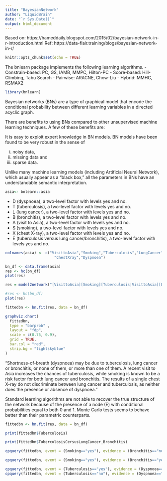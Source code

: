 ```yaml
---
title: "BayesianNetwork"
author: "LiquidBrain"
date: "`r Sys.Date()`"
output: html_document
---
```


Based on: https://hameddaily.blogspot.com/2015/02/bayesian-network-in-r-introduction.html
Ref:   https://data-flair.training/blogs/bayesian-network-in-r/

```r
knitr::opts_chunk$set(echo = TRUE)
```

The bnlearn package implements the following learning algorithms.
-  Constrain-based: PC, GS, IAMB, MMPC, Hilton-PC
-  Score-based: Hill-Climbing, Tabu Search
-  Pairwise: ARACNE, Chow-Liu
-  Hybrid: MMHC, RSMAX2

```r
library(bnlearn)
```


Bayesian networks (BNs) are a type of graphical model that encode the conditional probability between different learning variables in a directed acyclic graph. 

There are benefits to using BNs compared to other unsupervised machine learning techniques. A few of these benefits are:

It is easy to exploit expert knowledge in BN models. 
BN models have been found to be very robust in the sense of 
  
  i) noisy data, 
  ii) missing data and 
  iii) sparse data. 

Unlike many machine learning models (including Artificial Neural Network), which usually appear as a “black box,” all the parameters in BNs have an understandable semantic interpretation. 

```r
asia<- bnlearn::asia
```

-  D (dyspnoea), a two-level factor with levels yes and no.
-  T (tuberculosis), a two-level factor with levels yes and no.
-  L (lung cancer), a two-level factor with levels yes and no.
-  B (bronchitis), a two-level factor with levels yes and no.
-  A (visit to Asia), a two-level factor with levels yes and no.
-  S (smoking), a two-level factor with levels yes and no.
-  X (chest X-ray), a two-level factor with levels yes and no.
-  E (tuberculosis versus lung cancer/bronchitis), a two-level factor with levels yes and no.

```r
colnames(asia) <- c("VisittoAsia","Smoking","Tuberculosis","LungCancer","Bronchitis", "TuberculosisCersusLungCancer_Bronchitis",
                      "ChestXray","Dyspnoea")

bn_df <- data.frame(asia)
res <- hc(bn_df)
plot(res)
```


```r
res = model2network("[VisittoAsia][Smoking][Tuberculosis|VisittoAsia][LungCancer|Smoking][Bronchitis|Smoking][Dyspnoea|Bronchitis:TuberculosisCersusLungCancer_Bronchitis][TuberculosisCersusLungCancer_Bronchitis|Tuberculosis:LungCancer][ChestXray|TuberculosisCersusLungCancer_Bronchitis]")

#res <- hc(bn_df)
plot(res)
```


```r
fittedbn <- bn.fit(res, data = bn_df)

graphviz.chart(
  fittedbn,
  type = "barprob" ,
  layout = "fdp",
  scale = c(0.75, 0.9),
  grid = TRUE,
  bar.col = "red",
  strip.bg = "lightskyblue"
)

```

“Shortness-of-breath (dyspnoea) may be due to tuberculosis, lung cancer or bronchitis, or none of them, or more than one of them. A recent visit to Asia increases the chances of tuberculosis, while smoking is known to be a risk factor for both lung cancer and bronchitis. The results of a single chest X-ray do not discriminate between lung cancer and tuberculosis, as neither does the presence or absence of dyspnoea.”

Standard learning algorithms are not able to recover the true structure of the network because of the presence of a node (E) with conditional probabilities equal to both 0 and 1. Monte Carlo tests seems to behave better than their parametric counterparts.

```r
fittedbn <- bn.fit(res, data = bn_df)

print(fittedbn$Tuberculosis)
```


```r
print(fittedbn$TuberculosisCersusLungCancer_Bronchitis)
```

```r
cpquery(fittedbn, event = (Smoking=="yes"), evidence = (Bronchitis=="no"))
```


```r
cpquery(fittedbn, event = (Smoking=="yes"), evidence = (Bronchitis=="yes"))
```

```r
cpquery(fittedbn, event = (Tuberculosis=="yes"), evidence = (Dyspnoea=="yes"))
cpquery(fittedbn, event = (Tuberculosis=="no"), evidence = (Dyspnoea=="yes"))
```



